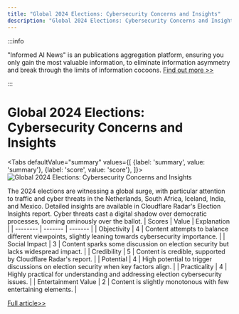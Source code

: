 ```yaml
---
title: "Global 2024 Elections: Cybersecurity Concerns and Insights"
description: "Global 2024 Elections: Cybersecurity Concerns and Insights"
---
```



:::info

"Informed AI News" is an publications aggregation platform, ensuring you only gain the most valuable information, to eliminate information asymmetry and break through the limits of information cocoons.  [Find out more >>](/docs/guides)

:::

# Global 2024 Elections: Cybersecurity Concerns and Insights


<Tabs
	defaultValue="summary"
	values={[
	{label: 'summary', value: 'summary'},
	{label: 'score', value: 'score'},
]}>
<TabItem value="summary">
<img
  src="https://image.informedainews.com/2024/06/Pol-S7U-1718077350-0.jpg"
  alt="Global 2024 Elections: Cybersecurity Concerns and Insights"
/>



The 2024 elections are witnessing a global surge, with particular attention to traffic and cyber threats in the Netherlands, South Africa, Iceland, India, and Mexico. Detailed insights are available in Cloudflare Radar's Election Insights report. Cyber threats cast a digital shadow over democratic processes, looming ominously over the ballot.
</TabItem>
<TabItem value="score">
	| Scores     | Value   | Explanation |
	| -------- | ------- | ------- |
	| Objectivity  | 4    | Content attempts to balance different viewpoints, slightly leaning towards cybersecurity importance.    |
	| Social Impact | 3     | Content sparks some discussion on election security but lacks widespread impact.    |
	| Credibility    | 5    | Content is credible, supported by Cloudflare Radar's report.    |
	| Potential    | 4    | High potential to trigger discussions on election security when key factors align.    |
	| Practicality    | 4    | Highly practical for understanding and addressing election cybersecurity issues.    |
	| Entertainment Value    | 2    | Content is slightly monotonous with few entertaining elements.    |
</TabItem>
</Tabs>

[Full article>>](https://blog.cloudflare.com/internet-insights-on-2024-elections-in-the-netherlands-south-africa-iceland-india-and-mexico)

